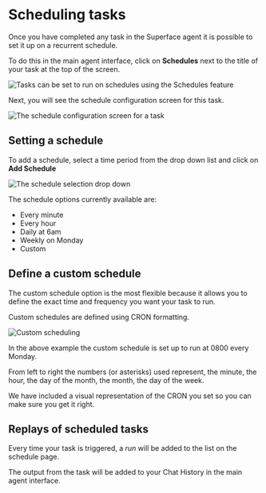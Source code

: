 # Scheduling tasks
Once you have completed any task in the Superface agent it is possible to set it up on a recurrent schedule.

To do this in the main agent interface, click on **Schedules** next to the title of your task at the top of the screen.

![Tasks can be set to run on schedules using the Schedules feature](/img/agent/7-schedules.png)

Next, you will see the schedule configuration screen for this task.

![The schedule configuration screen for a task](/img/agent/7a-schedule-overview.png)

## Setting a schedule
To add a schedule, select a time period from the drop down list and click on **Add Schedule**

![The schedule selection drop down](/img/agent/7b-schedule-dropdown.png)

The schedule options currently available are:
- Every minute
- Every hour
- Daily at 6am
- Weekly on Monday
- Custom

## Define a custom schedule
The custom schedule option is the most flexible because it allows you to define the exact time and frequency you want your task to run.

Custom schedules are defined using CRON formatting.

![Custom scheduling](/img/agent/7c-custom-schedule.png)

In the above example the custom schedule is set up to run at 0800 every Monday.

From left to right the numbers (or asterisks) used represent, the minute, the hour, the day of the month, the month, the day of the week.

We have included a visual representation of the CRON you set so you can make sure you get it right.

## Replays of scheduled tasks
Every time your task is triggered, a *run* will be added to the list on the schedule page.

The output from the task will be added to your Chat History in the main agent interface.